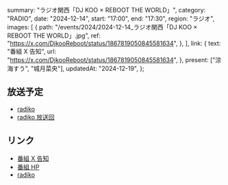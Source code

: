   summary: "ラジオ関西「DJ KOO × REBOOT THE WORLD」",
  category: "RADIO",
  date: "2024-12-14",
  start: "17:00",
  end: "17:30",
  region: "ラジオ",
  images: [
    {
      path: "/events/2024/2024-12-14_ラジオ関西「DJ KOO × REBOOT THE WORLD」.jpg",
      ref: "https://x.com/DjkooReboot/status/1867819050845581634",
    },
  ],
  link: {
    text: "番組 X 告知",
    url: "https://x.com/DjkooReboot/status/1867819050845581634",
  },
  present: ["涼海すう", "城月菜央"],
  updatedAt: "2024-12-19",
};

## 放送予定

- [radiko](https://radiko.jp/#CRK)
- [radiko 放送回](https://radiko.jp/share?sid=CRK&t=20241214170000)

## リンク

- [番組 X 告知](https://x.com/DjkooReboot/status/1867819050845581634)
- [番組 HP](https://djkoo-rtw.com/)
- [radiko](https://radiko.jp/#CRK)
